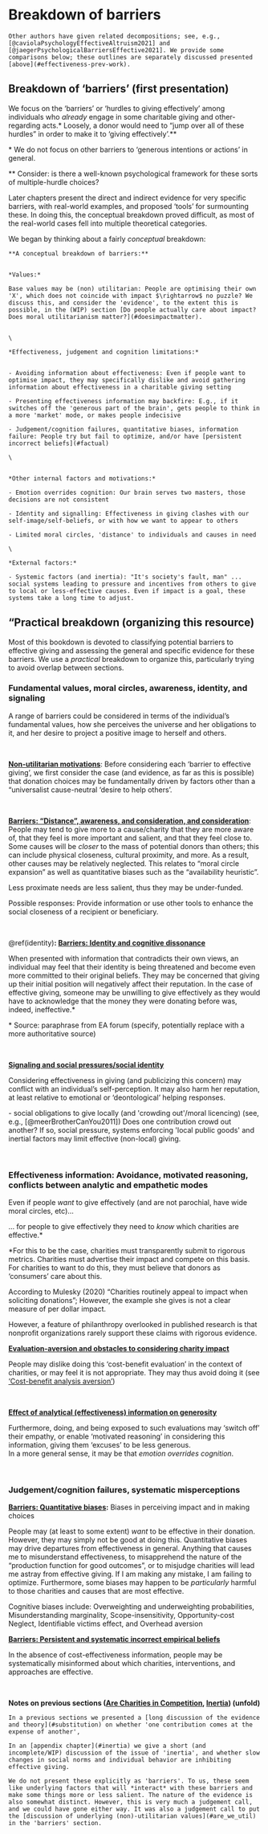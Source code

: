 # Breakdown of barriers {#barriers-breakdown}

```block2

Other authors have given related decompositions; see, e.g., [@caviolaPsychologyEffectiveAltruism2021] and [@jaegerPsychologicalBarriersEffective2021]. We provide some comparisons below; these outlines are separately discussed presented [above](#effectiveness-prev-work).

```

## Breakdown of 'barriers' (first presentation) {#barriers-concept}

We focus on the 'barriers' or 'hurdles to giving effectively' among individuals who *already* engage in some charitable giving and other-regarding acts.\* Loosely, a donor would need to "jump over all of these hurdles" in order to make it to 'giving effectively'.\*\*

::: marginnote
\* We do not focus on other barriers to 'generous intentions or actions' in general.

\*\* Consider: is there a well-known psychological framework for these sorts of multiple-hurdle choices?
:::

::: marginnote
Later chapters present the direct and indirect evidence for very specific barriers, with real-world examples, and proposed 'tools' for surmounting these. In doing this, the conceptual breakdown proved difficult, as most of the real-world cases fell into multiple theoretical categories.
:::

We began by thinking about a fairly *conceptual* breakdown:

```block2

**A conceptual breakdown of barriers:**
  
  
*Values:*
  
Base values may be (non) utilitarian: People are optimising their own 'X', which does not coincide with impact $\rightarrow$ no puzzle? We discuss this, and consider the 'evidence', to the extent this is possible, in the (WIP) section [Do people actually care about impact? Does moral utilitarianism matter?](#doesimpactmatter). 
 

\

*Effectiveness, judgement and cognition limitations:*


- Avoiding information about effectiveness: Even if people want to optimise impact, they may specifically dislike and avoid gathering information about effectiveness in a charitable giving setting

- Presenting effectiveness information may backfire: E.g., if it switches off the 'generous part of the brain', gets people to think in a more 'market' mode, or makes people indecisive

- Judgement/cognition failures, quantitative biases, information failure: People try but fail to optimize, and/or have [persistent incorrect beliefs](#factual)

\


*Other internal factors and motivations:*
  
- Emotion overrides cognition: Our brain serves two masters, those decisions are not consistent

- Identity and signalling: Effectiveness in giving clashes with our self-image/self-beliefs, or with how we want to appear to others

- Limited moral circles, 'distance' to individuals and causes in need

\

*External factors:*

- Systemic factors (and inertia): "It's society's fault, man" ... social systems leading to pressure and incentives from others to give to local or less-effective causes. Even if impact is a goal, these systems take a long time to adjust.

```

## "Practical breakdown (organizing this resource) {#barriers-practical}

Most of this bookdown is devoted to classifying potential barriers to effective giving and assessing the general and specific evidence for these barriers. We use a *practical* breakdown to organize this, particularly trying to avoid overlap between sections.

### Fundamental values, moral circles, awareness, identity, and signaling {.unnumbered}

A range of barriers could be considered in terms of the individual's fundamental values, how she perceives the universe and her obligations to it, and her desire to project a positive image to herself and others.

\

[**Non-utilitarian motivations**](#doesimpactmatter): Before considering each 'barrier to effective giving', we first consider the case (and evidence, as far as this is possible) that donation choices may be fundamentally driven by factors other than a "universalist cause-neutral 'desire to help others'.

\

[**Barriers: "Distance", awareness, and consideration, and consideration**](#aware-distance): People may tend to give more to a cause/charity that they are more aware of, that they feel is more important and salient, and that they feel close to. Some causes will be *closer* to the mass of potential donors than others; this can include physical closeness, cultural proximity, and more. As a result, other causes may be relatively neglected. This relates to "moral circle expansion" as well as quantitative biases such as the "availability heuristic".

Less proximate needs are less salient, thus they may be under-funded.

::: marginnote
Possible responses: Provide information or use other tools to enhance the social closeness of a recipient or beneficiary.
:::

\

\@ref(identity)**: [Barriers: Identity and cognitive dissonance](#identity)**

<!-- (This section needs more definition) -->

When presented with information that contradicts their own views, an individual may feel that their identity is being threatened and become even more committed to their original beliefs. They may be concerned that giving up their initial position will negatively affect their reputation. In the case of effective giving, someone may be unwilling to give effectively as they would have to acknowledge that the money they were donating before was, indeed, ineffective.\*

::: marginnote
\* Source: paraphrase from EA forum (specify, potentially replace with a more authoritative source)
:::

\

[**Signaling and social pressures/social identity**](#social)

Considering effectiveness in giving (and publicizing this concern) may conflict with an individual's self-perception. It may also harm her reputation, at least relative to emotional or 'deontological' helping responses.

<!-- Volunteer experience unlocks emotion and giving -->

```{=html}
-   social obligations to give locally (and 'crowding out'/moral licencing) (see, e.g., [@meerBrotherCanYou2011])

Does one contribution crowd out another? If so, social pressure, systems enforcing 'local public goods' and inertial factors may limit effective (non-local) giving.
```
```{=html}
<!-- #TODO: At some point we should make the point that in order for people to give effectively they need to know which charities are effective. For this to be the case, charities must transparently submit to rigorous metrics. Charities must advertise their impact and compete on this basis. For charities to want to do this, they must believe that donors as ‘consumers’ care about this.

According to Mulesky (2020) “Charities routinely appeal to impact when soliciting donations”; However, the example she gives is not a clear measure of per dollar impact.

However, a feature of philanthropy overlooked in published research is that nonprofit organizations rarely, if ever, support these claims with rigorous evidence
-->
```
```{=html}
<!--
(Yoruk, 2016), (Gneezy ea, '14)
yoruk_2016, Gneezy2014  brown_etal_2016, Chhaochharia_Ghosh_08?, Kinsbergen_tolsma_13
-->
```
\

### Effectiveness information: Avoidance, motivated reasoning, conflicts between analytic and empathetic modes {.unnumbered}

Even if people *want* to give effectively (and are not parochial, have wide moral circles, etc)...

... for people to give effectively they need to *know* which charities are effective.\*

::: marginnote
\*For this to be the case, charities must transparently submit to rigorous metrics. Charities must advertise their impact and compete on this basis. For charities to want to do this, they must believe that donors as 'consumers' care about this.

According to Mulesky (2020) "Charities routinely appeal to impact when soliciting donations"; However, the example she gives is not a clear measure of per dollar impact.

However, a feature of philanthropy overlooked in published research is that nonprofit organizations rarely support these claims with rigorous evidence.
:::

[**Evaluation-aversion and obstacles to considering charity impact**](#eval-aversion)

People may dislike doing this 'cost-benefit evaluation' in the context of charities, or may feel it is not appropriate. They may thus avoid doing it (see ['Cost-benefit analysis aversion'](#cba-aversion))

\

[**Effect of analytical (effectiveness) information on generosity**](#analytical-grinch)

Furthermore, doing, and being exposed to such evaluations may 'switch off' their empathy, or enable 'motivated reasoning' in considering this information, giving them 'excuses' to be less generous.\
In a more general sense, it may be that *emotion overrides cognition*.

\

### Judgement/cognition failures, systematic misperceptions {.unnumbered}

[**Barriers: Quantitative biases**](#quant-biases)**:** Biases in perceiving impact and in making choices

People may (at least to some extent) *want* to be effective in their donation. However, they may simply not be good at doing this. Quantitative biases may drive departures from effectiveness in general. Anything that causes me to misunderstand effectiveness, to misapprehend the nature of the "production function for good outcomes", or to misjudge charities will lead me astray from effective giving. If I am making any mistake, I am failing to optimize. Furthermore, some biases may happen to be *particularly* harmful to those charities and causes that are most effective.

::: marginnote
Cognitive biases include: Overweighting and underweighting probabilities, Misunderstanding marginality, Scope-insensitivity, Opportunity-cost Neglect, Identifiable victims effect, and Overhead aversion
:::

[**Barriers: Persistent and systematic incorrect empirical beliefs**](#factual)

In the absence of cost-effectiveness information, people may be systematically misinformed about which charities, interventions, and approaches are effective.

```{=html}
<!-- Responses: De-biasing, etc.

smallSympathyCallousnessImpact2007, gneezyAvoidingOverheadAversion2014, ein2013giving, kogut2005identified, kogut_2005b, Kinsbergen_tolsma_13 -->
```
<!-- (or excuse-driven, motivated reasoning), lack of tangibility (giving to a diffuse cause); Percieved lack of transparency, and perceived corruption overseas -->

```{=html}
<!-- Information about recipients' deservingness, Avoid uncertainties/excuses not to give/mental transactions costs
 (Fong & O, '10), (Exley, '16b) (Andreoni ea, '17), (Dellavigna ea, '12) -->
```
\

**Notes on previous sections ([Are Charities in Competition](#substitution), [Inertia](#inertia)) (unfold)**

```block2

In a previous sections we presented a [long discussion of the evidence and theory](#substitution) on whether 'one contribution comes at the expense of another', 
  
In an [appendix chapter](#inertia) we give a short (and incomplete/WIP) discussion of the issue of 'inertia', and whether slow changes in social norms and individual behavior are inhibiting effective giving. 

We do not present these explicitly as 'barriers'. To us, these seem like underlying factors that will *interact* with these barriers and make some things more or less salient. The nature of the evidence is also somewhat distinct. However, this is very much a judgement call, and we could have gone either way. It was also a judgement call to put the [discussion of underlying (non)-utilitarian values](#are_we_util) in the 'barriers' section. 

```
